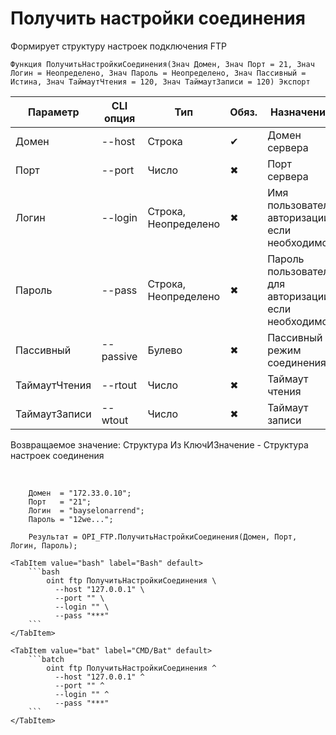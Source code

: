 ﻿---
sidebar_position: 6
description: Получить настройки соединения и другие функции для работы с FTP в Открытом пакете интеграций - бесплатной open-source библиотеке интеграций для 1С:Предприятие 8, OneScript и CLI
keywords: [1C, 1С, 1С:Предприятие, 1С:Предприятие 8.3, API, Интеграция, Сервисы, Обмен, OneScript, CLI, FTP]
---


# Получить настройки соединения
 Формирует структуру настроек подключения FTP



`Функция ПолучитьНастройкиСоединения(Знач Домен, Знач Порт = 21, Знач Логин = Неопределено, Знач Пароль = Неопределено, Знач Пассивный = Истина, Знач ТаймаутЧтения = 120, Знач ТаймаутЗаписи = 120) Экспорт`

  | Параметр | CLI опция | Тип | Обяз. | Назначение |
  |-|-|-|-|-|
  | Домен | --host | Строка | &#x2714; | Домен сервера |
  | Порт | --port | Число | &#x2716; | Порт сервера |
  | Логин | --login | Строка, Неопределено | &#x2716; | Имя пользователя авторизации, если необходимо |
  | Пароль | --pass | Строка, Неопределено | &#x2716; | Пароль пользователя для авторизации, если необходимо |
  | Пассивный | --passive | Булево | &#x2716; | Пассивный режим соединения |
  | ТаймаутЧтения | --rtout | Число | &#x2716; | Таймаут чтения |
  | ТаймаутЗаписи | --wtout | Число | &#x2716; | Таймаут записи |

  
  Возвращаемое значение:   Структура Из КлючИЗначение - Структура настроек соединения

<br/>




```bsl title="Пример использования для 1С:Предприятие/OneScript"
    Домен  = "172.33.0.10";
    Порт   = "21";
    Логин  = "bayselonarrend";
    Пароль = "12we...";

    Результат = OPI_FTP.ПолучитьНастройкиСоединения(Домен, Порт, Логин, Пароль);
```
    

 <Tabs>
  
    <TabItem value="bash" label="Bash" default>
        ```bash
            oint ftp ПолучитьНастройкиСоединения \
              --host "127.0.0.1" \
              --port "" \
              --login "" \
              --pass "***"
        ```
    </TabItem>
  
    <TabItem value="bat" label="CMD/Bat" default>
        ```batch
            oint ftp ПолучитьНастройкиСоединения ^
              --host "127.0.0.1" ^
              --port "" ^
              --login "" ^
              --pass "***"
        ```
    </TabItem>
</Tabs>



